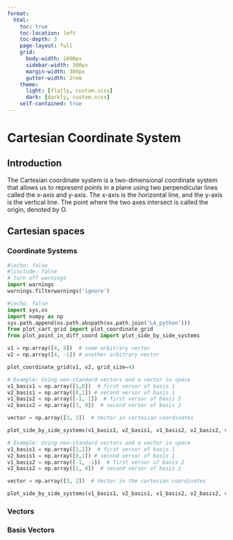 ```yaml
---
format:
  html:
    toc: true
    toc-location: left
    toc-depth: 3
    page-layout: full
    grid:
      body-width: 1000px
      sidebar-width: 300px
      margin-width: 300px
      gutter-width: 2rem
    theme:
      light: [flatly, custom.scss]
      dark: [darkly, custom.scss]
    self-contained: true
---
```



# Cartesian Coordinate System

## Introduction

The Cartesian coordinate system is a two-dimensional coordinate system that allows us to represent points in a plane using two perpendicular lines called the x-axis and y-axis. The x-axis is the horizontal line, and the y-axis is the vertical line. The point where the two axes intersect is called the origin, denoted by O.


## Cartesian spaces

### Coordinate Systems

```python
#|echo: false
#|include: false
# turn off warnings
import warnings
warnings.filterwarnings('ignore')
```

```python
#|echo: false
import sys,os
import numpy as np
sys.path.append(os.path.abspath(os.path.join('LA_python')))
from plot_cart_grid import plot_coordinate_grid
from plot_point_in_diff_coord import plot_side_by_side_systems
```


```python
v1 = np.array([4, 5])  # some arbitrary vector
v2 = np.array([4, -1]) # another arbitrary vector

plot_coordinate_grid(v1, v2, grid_size=4)
```

```python
# Example: Using non-standard vectors and a vector in space
v1_basis1 = np.array([1,0])  # first versor of basis 1
v2_basis1 = np.array([0,1]) # second versor of basis 1
v1_basis2 = np.array([-1, 1])  # first versor of basis 2
v2_basis2 = np.array([1, 0])  # second versor of basis 2

vector = np.array([3, 2])  # Vector in cartesian coordinates

plot_side_by_side_systems(v1_basis1, v2_basis1, v1_basis2, v2_basis2, vector)
```

```python
# Example: Using non-standard vectors and a vector in space
v1_basis1 = np.array([1,1])  # first versor of basis 1
v2_basis1 = np.array([0,1]) # second versor of basis 1
v1_basis2 = np.array([-1, -1])  # first versor of basis 2
v2_basis2 = np.array([1, 0])  # second versor of basis 2

vector = np.array([3, 2])  # Vector in the cartesian coordinates

plot_side_by_side_systems(v1_basis1, v2_basis1, v1_basis2, v2_basis2, vector)
```

### Vectors

### Basis Vectors



